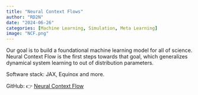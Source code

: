 ```yaml
---
title: "Neural Context Flows"
author: "RD2N"
date: "2024-06-26"
categories: [Machine Learning, Simulation, Meta Learning]
image: "NCF.png"
---
```


Our goal is to build a foundational machine learning model for all of science. Neural Context Flow is the first steps towards that goal, which generalizes dynamical system learning to out of distribution parameters.

Software stack: JAX, Equinox and more.

GitHub: 👉 [Neural Context Flow](https://ddrous.github.io/ncflow/)
